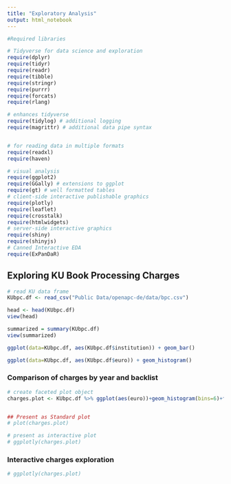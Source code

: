 ```yaml
---
title: "Exploratory Analysis"
output: html_notebook
---
```


```r
#Required libraries

# Tidyverse for data science and exploration
require(dplyr)
require(tidyr)
require(readr)
require(tibble)
require(stringr)
require(purrr)
require(forcats)
require(rlang)

# enhances tidyverse
require(tidylog) # additional logging
require(magrittr) # additional data pipe syntax


# for reading data in multiple formats
require(readxl)
require(haven)

# visual analysis
require(ggplot2)
require(GGally) # extensions to ggplot
require(gt) # well formatted tables
# client-side interactive publishable graphics
require(plotly)
require(leaflet)
require(crosstalk)
require(htmlwidgets)
# server-side interactive graphics
require(shiny)
require(shinyjs)
# Canned Interactive EDA 
require(ExPanDaR)


```
## Exploring KU Book Processing Charges
```r
# read KU data frame
KUbpc.df <- read_csv("Public Data/openapc-de/data/bpc.csv")

head <- head(KUbpc.df)
view(head)

summarized = summary(KUbpc.df)
view(summarized)

ggplot(data=KUbpc.df, aes(KUbpc.df$institution)) + geom_bar() 

ggplot(data=KUbpc.df, aes(KUbpc.df$euro)) + geom_histogram()

```
### Comparison of charges by year and backlist
```r
# create faceted plot object
charges.plot <- KUbpc.df %>% ggplot(aes(euro))+geom_histogram(bins=6)+facet_grid(rows=vars(period), cols = vars(backlist_oa))


## Present as Standard plot
# plot(charges.plot)

# present as interactive plot
# ggplotly(charges.plot)

```
### Interactive charges exploration
```r
# ggplotly(charges.plot)

```

